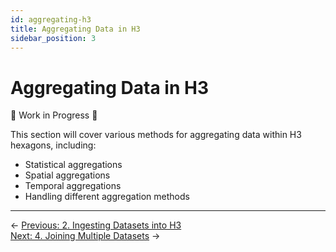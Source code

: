 ```yaml
---
id: aggregating-h3
title: Aggregating Data in H3
sidebar_position: 3
---
```


# Aggregating Data in H3

🚧 Work in Progress 🚧

This section will cover various methods for aggregating data within H3 hexagons, including:
- Statistical aggregations
- Spatial aggregations
- Temporal aggregations
- Handling different aggregation methods 

---

<div style={{ display: 'flex', justifyContent: 'space-between' }}>
  <div>← <a href="/deep-dives/hex/ingesting-h3">Previous: 2. Ingesting Datasets into H3</a></div>
  <div><a href="/deep-dives/hex/joining-h3">Next: 4. Joining Multiple Datasets</a> →</div>
</div> 